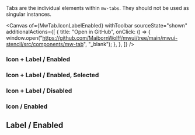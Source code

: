 
<Title>Tab</Title>

<Subtitle>
  Tabs are the individual elements within <code>mw-tabs</code>. They should not be used as singular instances.
</Subtitle>

<Canvas
  of={MwTab.IconLabelEnabled}
  withToolbar
  sourceState="shown"
  additionalActions={[
    {
      title: "Open in GitHub",
      onClick: () => {
        window.open("https://github.com/MaibornWolff/mwui/tree/main/mwui-stencil/src/components/mw-tab", "_blank");
      },
    },
  ]}
/>

<ArgTypes of="mw-tab" />

### Icon + Label / Enabled

<Canvas of={MwTab.IconLabelEnabled} />

### Icon + Label / Enabled, Selected

<Canvas of={MwTab.IconLabelEnabledSelected} />

### Icon + Label / Disabled

<Canvas of={MwTab.IconLabelDisabled} />

### Icon / Enabled

<Canvas of={MwTab.IconEnabled} />

## Label / Enabled

<Canvas of={MwTab.LabelEnabled} />
